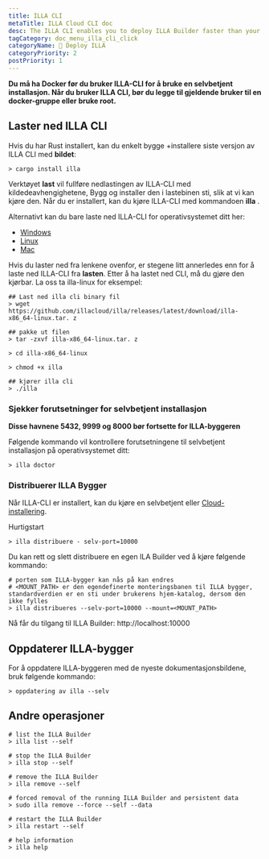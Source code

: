 ```yaml
---
title: ILLA CLI
metaTitle: ILLA Cloud CLI doc
desc: The ILLA CLI enables you to deploy ILLA Builder faster than your imagination.
tagCategory: doc_menu_illa_cli_click
categoryName: 👷 Deploy ILLA
categoryPriority: 2
postPriority: 1
---
```


**Du må ha Docker før du bruker ILLA-CLI for å bruke en selvbetjent installasjon. Når du bruker ILLA CLI, bør du legge til gjeldende bruker til en docker-gruppe eller bruke root.**

## Laster ned ILLA CLI

Hvis du har Rust installert, kan du enkelt bygge +installere siste versjon av ILLA CLI med **bildet**:

```
> cargo install illa
```

Verktøyet **last** vil fullføre nedlastingen av ILLA-CLI med kildedeavhengighetene, Bygg og installer den i lastebinen sti, slik at vi kan kjøre den.
Når du er installert, kan du kjøre ILLA-CLI med kommandoen **illa** .

Alternativt kan du bare laste ned ILLA-CLI for operativsystemet ditt her:

-   [Windows](https://github.com/illacloud/illa/releases/latest/download/illa-x86_64-win.zip)
-   [Linux](https://github.com/illacloud/illa/releases/latest/download/illa-x86_64-linux.tar.gz)
-   [Mac](https://github.com/illacloud/illa/releases/latest/download/illa-x86_64-macos.tar.gz)

Hvis du laster ned fra lenkene ovenfor, er stegene litt annerledes enn for å laste ned ILLA-CLI fra **lasten**. Etter å ha lastet ned CLI, må du gjøre den kjørbar. La oss ta illa-linux for eksempel:

```
## Last ned illa cli binary fil
> wget https://github.com/illacloud/illa/releases/latest/download/illa-x86_64-linux.tar. z

## pakke ut filen
> tar -zxvf illa-x86_64-linux.tar. z

> cd illa-x86_64-linux

> chmod +x illa

## kjører illa cli
> ./illa

```

### Sjekker forutsetninger for selvbetjent installasjon

**Disse havnene 5432, 9999 og 8000 bør fortsette for ILLA-byggeren**

Følgende kommando vil kontrollere forutsetningene til selvbetjent installasjon på operativsystemet ditt:

```
> illa doctor
```

### Distribuerer ILLA Bygger

Når ILLA-CLI er installert, kan du kjøre en selvbetjent eller [Cloud-installering](https://cloud.illacloud.com/).

Hurtigstart

```
> illa distribuere - selv-port=10000
```

Du kan rett og slett distribuere en egen ILA Builder ved å kjøre følgende kommando:

```
# porten som ILLA-bygger kan nås på kan endres
# <MOUNT_PATH> er den egendefinerte monteringsbanen til ILLA bygger, standardverdien er en sti under brukerens hjem-katalog, dersom den ikke fylles
> illa distribueres --selv-port=10000 --mount=<MOUNT_PATH>
```

Nå får du tilgang til ILLA Builder: http://localhost:10000

## Oppdaterer ILLA-bygger

For å oppdatere ILLA-byggeren med de nyeste dokumentasjonsbildene, bruk følgende kommando:

```
> oppdatering av illa --selv
```

## Andre operasjoner

```
# list the ILLA Builder
> illa list --self

# stop the ILLA Builder
> illa stop --self

# remove the ILLA Builder
> illa remove --self

# forced removal of the running ILLA Builder and persistent data
> sudo illa remove --force --self --data

# restart the ILLA Builder
> illa restart --self

# help information
> illa help
```
